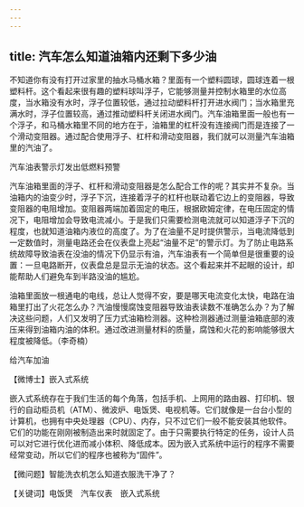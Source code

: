 ```yaml
---
---
---
```

title: 汽车怎么知道油箱内还剩下多少油
---




不知道你有没有打开过家里的抽水马桶水箱？里面有一个塑料圆球，圆球连着一根塑料杆。这个看起来很有趣的塑料球叫浮子，它能够测量并控制水箱里的水位高度，当水箱没有水时，浮子位置较低，通过拉动塑料杆打开进水阀门；当水箱里充满水时，浮子位置较高，通过推动塑料杆关闭进水阀门。汽车油箱里面一般也有一个浮子，和马桶水箱里不同的地方在于，油箱里的杠杆没有连接阀门而是连接了一个滑动变阻器。通过配合使用浮子、杠杆和滑动变阻器，我们就可以测量汽车油箱里的汽油了。



汽车油表警示灯发出低燃料预警



汽车油箱里面的浮子、杠杆和滑动变阻器是怎么配合工作的呢？其实并不复杂。当油箱内的油变少时，浮子下沉，连接着浮子的杠杆也联动着它边上的变阻器，导致变阻器的电阻增加。变阻器两端加着固定的电压，根据欧姆定律，在电压固定的情况下，电阻增加会导致电流减小。于是我们只需要检测电流就可以知道浮子下沉的程度，也就知道油箱内液位的高度了。为了在油量不足时提供警示，当电流降低到一定数值时，测量电路还会在仪表盘上亮起“油量不足”的警示灯。为了防止电路系统故障导致油表在没油的情况下仍显示有油，汽车油表有一个简单但是很重要的设置：一旦电路断开，仪表盘总是显示无油的状态。这个看起来并不起眼的设计，却能帮助人们避免车到半路没油的尴尬。

油箱里面放一根通电的电线，总让人觉得不安，要是哪天电流变化太快，电路在油箱里打出了火花怎么办？汽油慢慢腐蚀变阻器导致油表读数不准确怎么办？为了解决这些问题，人们又发明了压力式油箱检测器。这种检测器通过测量油箱底部的液压来得到油箱内油的体积。通过改进测量材料的质量，腐蚀和火花的影响能够很大程度被降低。（李奇楠）

给汽车加油





【微博士】嵌入式系统

嵌入式系统存在于我们生活的每个角落，包括手机、上网用的路由器、打印机、银行的自动柜员机（ATM）、微波炉、电饭煲、电视机等。它们就像是一台台小型的计算机，也拥有中央处理器（CPU）、内存，只不过它们一般不能安装其他软件。它们的功能在刚刚被制造出来时就固定了。由于只需要执行特定的任务，设计人员可以对它进行优化进而减小体积、降低成本。因为嵌入式系统中运行的程序不需要经常变动，所以它们的程序也被称为“固件”。

【微问题】智能洗衣机怎么知道衣服洗干净了？

【关键词】电饭煲　汽车仪表　嵌入式系统